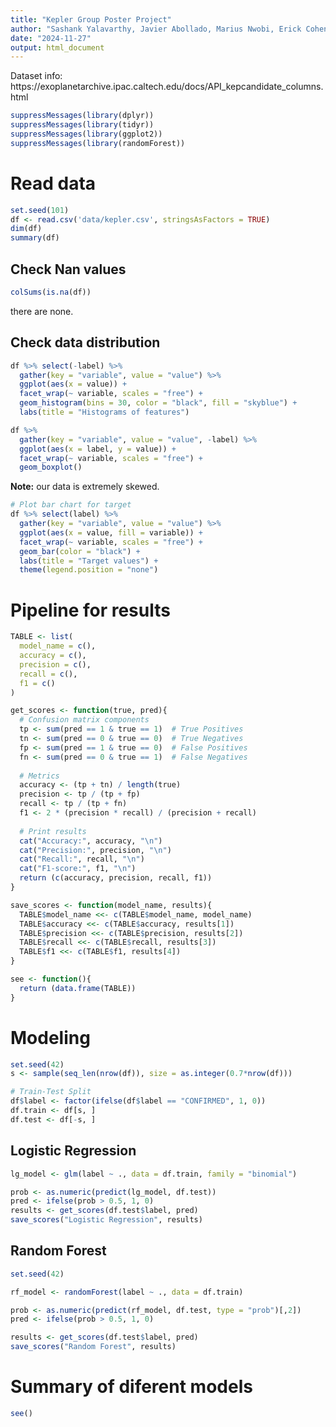 ```yaml
---
title: "Kepler Group Poster Project"
author: "Sashank Yalavarthy, Javier Abollado, Marius Nwobi, Erick Cohen. Alekhya Vittalam, Akshay Gupta"
date: "2024-11-27"
output: html_document
---
```


Dataset info: https://exoplanetarchive.ipac.caltech.edu/docs/API_kepcandidate_columns.html

```r
suppressMessages(library(dplyr))
suppressMessages(library(tidyr))
suppressMessages(library(ggplot2))
suppressMessages(library(randomForest))
```

# Read data 


```r
set.seed(101)
df <- read.csv('data/kepler.csv', stringsAsFactors = TRUE)
dim(df)
summary(df)
```

## Check Nan values

```r
colSums(is.na(df))
```

there are none.

## Check data distribution

```r
df %>% select(-label) %>%
  gather(key = "variable", value = "value") %>%
  ggplot(aes(x = value)) +
  facet_wrap(~ variable, scales = "free") +
  geom_histogram(bins = 30, color = "black", fill = "skyblue") +
  labs(title = "Histograms of features")
```

```r
df %>%
  gather(key = "variable", value = "value", -label) %>%
  ggplot(aes(x = label, y = value)) +
  facet_wrap(~ variable, scales = "free") +
  geom_boxplot()
```

**Note:** our data is extremely skewed. 

```r
# Plot bar chart for target
df %>% select(label) %>%
  gather(key = "variable", value = "value") %>%
  ggplot(aes(x = value, fill = variable)) +
  facet_wrap(~ variable, scales = "free") +
  geom_bar(color = "black") +
  labs(title = "Target values") +
  theme(legend.position = "none")
```

# Pipeline for results

```r

TABLE <- list(
  model_name = c(),
  accuracy = c(), 
  precision = c(), 
  recall = c(), 
  f1 = c()
)

get_scores <- function(true, pred){
  # Confusion matrix components
  tp <- sum(pred == 1 & true == 1)  # True Positives
  tn <- sum(pred == 0 & true == 0)  # True Negatives
  fp <- sum(pred == 1 & true == 0)  # False Positives
  fn <- sum(pred == 0 & true == 1)  # False Negatives
  
  # Metrics
  accuracy <- (tp + tn) / length(true)
  precision <- tp / (tp + fp)
  recall <- tp / (tp + fn)
  f1 <- 2 * (precision * recall) / (precision + recall)
  
  # Print results
  cat("Accuracy:", accuracy, "\n")
  cat("Precision:", precision, "\n")
  cat("Recall:", recall, "\n")
  cat("F1-score:", f1, "\n")
  return (c(accuracy, precision, recall, f1))
}

save_scores <- function(model_name, results){
  TABLE$model_name <<- c(TABLE$model_name, model_name)
  TABLE$accuracy <<- c(TABLE$accuracy, results[1])
  TABLE$precision <<- c(TABLE$precision, results[2])
  TABLE$recall <<- c(TABLE$recall, results[3])
  TABLE$f1 <<- c(TABLE$f1, results[4])
}

see <- function(){
  return (data.frame(TABLE))
}
```

# Modeling

```r
set.seed(42)
s <- sample(seq_len(nrow(df)), size = as.integer(0.7*nrow(df)))

# Train-Test Split
df$label <- factor(ifelse(df$label == "CONFIRMED", 1, 0))
df.train <- df[s, ]
df.test <- df[-s, ]
```

## Logistic Regression

```r
lg_model <- glm(label ~ ., data = df.train, family = "binomial")

prob <- as.numeric(predict(lg_model, df.test))
pred <- ifelse(prob > 0.5, 1, 0)
results <- get_scores(df.test$label, pred)
save_scores("Logistic Regression", results)
```

## Random Forest

```r
set.seed(42)

rf_model <- randomForest(label ~ ., data = df.train)

prob <- as.numeric(predict(rf_model, df.test, type = "prob")[,2])
pred <- ifelse(prob > 0.5, 1, 0)

results <- get_scores(df.test$label, pred)
save_scores("Random Forest", results)
```



# Summary of diferent models

```r
see()
```







